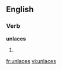 ==English==

===Verb===
'''unlaces'''

# {{third-person singular of|unlace}}

[[fr:unlaces]]
[[vi:unlaces]]